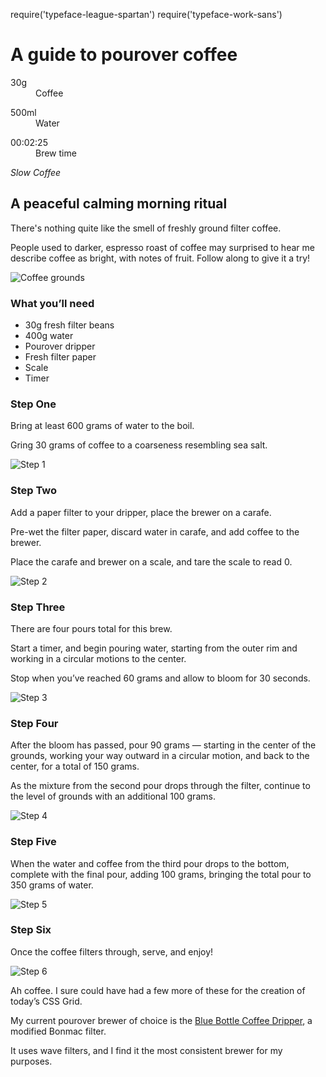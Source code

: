 require('typeface-league-spartan')
require('typeface-work-sans')

<Metatags
  title="Coffee brewing guide | May 13 | CSS Grid a day"
  description="An example of using CSS grid every day, from May 1–31st, 2019."
  thumbnail="https://cssgrid31.brett.cool/opengraph/may-13.png"
  url="https://cssgrid31.brett.cool"
  pathname="/may-13"
/>



<div className={Layout.page}>
  <div className={Layout.billboard}>
    <h1>A guide to pourover coffee</h1>
    <div className={Layout.summary}>
      <dl>
        <dt>30g</dt>
        <dd>Coffee</dd>
      </dl>
      <dl>
        <dt>500ml</dt>
        <dd>Water</dd>
      </dl>
      <dl>
        <dt>00:02:25</dt>
        <dd>Brew time</dd>
      </dl>
    </div>
  </div>
  <div className={Layout.introduction}>
    <div className={Layout.leading}>
      <em>Slow Coffee</em>
      <h2>A peaceful calming morning ritual</h2>
    </div>
    <div className={Layout.description}>
      <p>There's nothing quite like the smell of freshly ground filter coffee.</p>
      <p>People used to darker, espresso roast of coffee may surprised to hear me describe coffee as bright, with notes of fruit. Follow along to give it a try!</p>
    </div>
    <div className={Layout.recipeImg}>
      <img src={recipeImg} alt="Coffee grounds"/>
    </div>
    <div className={Layout.recipe}>
      <h3>What you’ll need</h3>
      <ul className={Layout.checklist}>
        <li>30g fresh filter beans</li>
        <li>400g water</li>
        <li>Pourover dripper</li>
        <li>Fresh filter paper</li>
        <li>Scale</li>
        <li>Timer</li>
      </ul>
    </div>
  </div>
  <div className={Layout.stepOdd}>
    <div className={Layout.step_description}>
      <h3>Step One</h3>
      <p>Bring at least 600 grams of water to the boil.</p>
      <p>Gring 30 grams of coffee to a coarseness resembling sea salt.</p>
    </div>
    <div className={Layout.step_image}>
      <img src={stepOneImg} alt="Step 1"/>
    </div>
  </div>
  <div className={Layout.stepEven}>
    <div className={Layout.step_description}>
      <h3>Step Two</h3>
      <p>Add a paper filter to your dripper, place the brewer on a carafe.</p>
      <p>Pre-wet the filter paper, discard water in carafe, and add coffee to the brewer.</p>
      <p>Place the carafe and brewer on a scale, and tare the scale to read 0.</p>
    </div>
    <div className={Layout.step_image}>
      <img src={stepTwoImg} alt="Step 2"/>
    </div>
  </div>
  <div className={Layout.stepOdd}>
    <div className={Layout.step_description}>
      <h3>Step Three</h3>
      <p>There are four pours total for this brew.</p>
      <p>Start a timer, and begin pouring water, starting from the outer rim and working in a circular motions to the center.</p>
      <p>Stop when you’ve reached 60 grams and allow to bloom for 30 seconds.</p>
    </div>
    <div className={Layout.step_image}>
      <img src={stepThreeImg} alt="Step 3"/>
    </div>
  </div>
  <div className={Layout.stepEven}>
    <div className={Layout.step_description}>
      <h3>Step Four</h3>
      <p>After the bloom has passed, pour 90 grams — starting in the center of the grounds, working your way outward in a circular motion, and back to the center, for a total of 150 grams.</p>
      <p>As the mixture from the second pour drops through the filter, continue to the level of grounds with an additional 100 grams.</p>
    </div>
    <div className={Layout.step_image}>
      <img src={stepFourImg} alt="Step 4"/>
    </div>
  </div>
  <div className={Layout.stepOdd}>
    <div className={Layout.step_description}>
      <h3>Step Five</h3>
      <p>When the water and coffee from the third pour drops to the bottom, complete with the final pour, adding 100 grams, bringing the total pour to 350 grams of water.</p>
    </div>
    <div className={Layout.step_image}>
      <img src={stepFiveImg} alt="Step 5"/>
    </div>
  </div>
  <div className={Layout.stepEven}>
    <div className={Layout.step_description}>
      <h3>Step Six</h3>
      <p>Once the coffee filters through, serve, and enjoy!</p>
    </div>
    <div className={Layout.step_image}>
      <img src={stepSixImg} alt="Step 6"/>
    </div>
  </div>
</div>

<Footer date={13} prev={true}>

Ah coffee. I sure could have had a few more of these for the creation of today’s CSS Grid.

My current pourover brewer of choice is the [Blue Bottle Coffee Dripper][b], a modified Bonmac filter.

It uses wave filters, and I find it the most consistent brewer for my purposes.

[b]: https://bluebottlecoffee.com/store/blue-bottle-coffee-dripper

</Footer>
